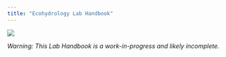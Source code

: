 ```yaml
---
title: "Ecohydrology Lab Handbook"
---
```


![](images/logo_orig.jpg){fig-alt="Bama Ecohydro Lab Logo" fig-align="center"}

*Warning: This Lab Handbook is a work-in-progress and likely incomplete.*
